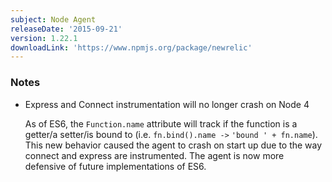```yaml
---
subject: Node Agent
releaseDate: '2015-09-21'
version: 1.22.1
downloadLink: 'https://www.npmjs.org/package/newrelic'
---
```


### Notes

* Express and Connect instrumentation will no longer crash on Node 4

  As of ES6, the `Function.name` attribute will track if the function is a getter/a setter/is bound to (i.e. `fn.bind().name ->` `'bound ' + fn.name`). This new behavior caused the agent to crash on start up due to the way connect and express are instrumented. The agent is now more defensive of future implementations of ES6.
